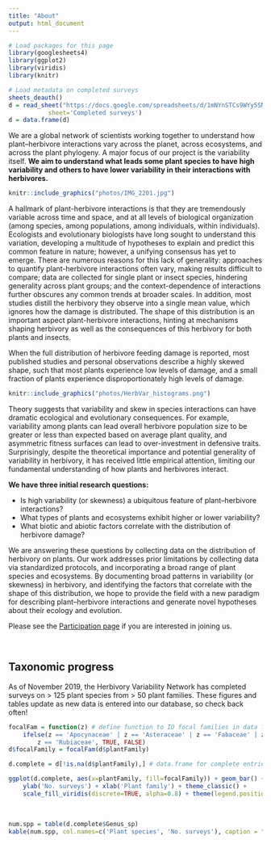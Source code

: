 ```yaml
---
title: "About"
output: html_document
---
```


```r

# Load packages for this page
library(googlesheets4)
library(ggplot2)
library(viridis)
library(knitr)

# Load metadata on completed surveys
sheets_deauth()
d = read_sheet("https://docs.google.com/spreadsheets/d/1mNYnSTCs9WYy5SN2HF4VYep550Sccz9xU5o8JuYut-A/edit?usp=sharing",
           sheet='Completed surveys')
d = data.frame(d)
```

We are a global network of scientists working together to understand how plant--herbivore interactions vary across the planet, across ecosystems, and across the plant phylogeny. A major focus of our project is the variability itself. **We aim to understand what leads some plant species to have high variability and others to have lower variability in their interactions with herbivores.**

```r
knitr::include_graphics("photos/IMG_2201.jpg")
```

A hallmark of plant-herbivore interactions is that they are tremendously variable across time and space, and at all levels of biological organization (among species, among populations, among individuals, within individuals). Ecologists and evolutionary biologists have long sought to understand this variation, developing a multitude of hypotheses to explain and predict this common feature in nature; however, a unifying consensus has yet to emerge. There are numerous reasons for this lack of generality: approaches to quantify plant-herbivore interactions often vary, making results difficult to compare; data are collected for single plant or insect species, hindering generality across plant groups; and the context-dependence of interactions further obscures any common trends at broader scales. In addition, most studies distill the herbivory they observe into a single mean value, which ignores how the damage is distributed. The shape of this distribution is an important aspect plant-herbivore interactions, hinting at mechanisms shaping herbivory as well as the consequences of this herbivory for both plants and insects. 

When the full distribution of herbivore feeding damage is reported, most published studies and personal observations describe a highly skewed shape, such that most plants experience low levels of damage, and a small fraction of plants experience disproportionately high levels of damage.

```r
knitr::include_graphics("photos/HerbVar_histograms.png")
```

Theory suggests that variability and skew in species interactions can have dramatic ecological and evolutionary consequences. For example, variability among plants can lead overall herbivore population size to be greater or less than expected based on average plant quality, and asymmetric fitness surfaces can lead to over-investment in defensive traits. Surprisingly, despite the theoretical importance and potential generality of variability in herbivory, it has received little empirical attention, limiting our fundamental understanding of how plants and herbivores interact.

**We have three initial research questions:**

* Is high variability (or skewness) a ubiquitous feature of plant--herbivore interactions?
* What types of plants and ecosystems exhibit higher or lower variability?
* What biotic and abiotic factors correlate with the distribution of herbivore damage?

We are answering these questions by collecting data on the distribution of herbivory on plants. Our work addresses prior limitations by collecting data via standardized protocols, and incorporating a broad range of plant species and ecosystems. By documenting broad patterns in variability (or skewness) in herbivory, and identifying the factors that correlate with the shape of this distribution, we hope to provide the field with a new paradigm for describing plant--herbivore interactions and generate novel hypotheses about their ecology and evolution.


Please see the [Participation page](participation.html) if you are interested in joining us.

<br>

## Taxonomic progress

As of November 2019, the Herbivory Variability Network has completed surveys on > 125 plant species from > 50 plant families. These figures and tables update as new data is entered into our database, so check back often!

```r
focalFam = function(z) # define function to ID focal families in data frame
	ifelse(z == 'Apocynaceae' | z == 'Asteraceae' | z == 'Fabaceae' | z == 'Solanaceae' |
		z == 'Rubiaceae', TRUE, FALSE)
d$focalFamily = focalFam(d$plantFamily)

d.complete = d[!is.na(d$plantFamily),] # data.frame for complete entries

ggplot(d.complete, aes(x=plantFamily, fill=focalFamily)) + geom_bar() + coord_flip() + 
	ylab('No. surveys') + xlab('Plant family') + theme_classic() +
	scale_fill_viridis(discrete=TRUE, alpha=0.8) + theme(legend.position = "none")
```


<br>


```r
num.spp = table(d.complete$Genus_sp)
kable(num.spp, col.names=c('Plant species', 'No. surveys'), caption = "Our current species list with the number of surveys completed for each species.", align=c('l','l'))
```
